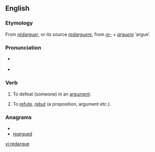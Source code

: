 ==English==

===Etymology===
From {{etyl|fr}} ''[[rédarguer]]'', or its source {{etyl|la}} ''[[redarguere]]'', from ''[[re-]]'' + ''[[arguere]]'' ‘argue’.

===Pronunciation===
* {{a|UK}} {{IPA|/ɹɛˈdɑːgjuː/}}
*<!-- {{a|US}} {{IPA|/ɻɛˈdɑɻgjuː/}}-->

===Verb===
{{en-verb|redargu|es}}

# {{context|Scotland|transitive}} To defeat (someone) in an [[argument]].
# {{context|Scotland|transitive}} To [[refute]], [[rebut]] (a proposition, argument etc.).

===Anagrams===
* {{alphagram|adeegrru}}
* [[reargued#English|reargued]]

[[vi:redargue]]